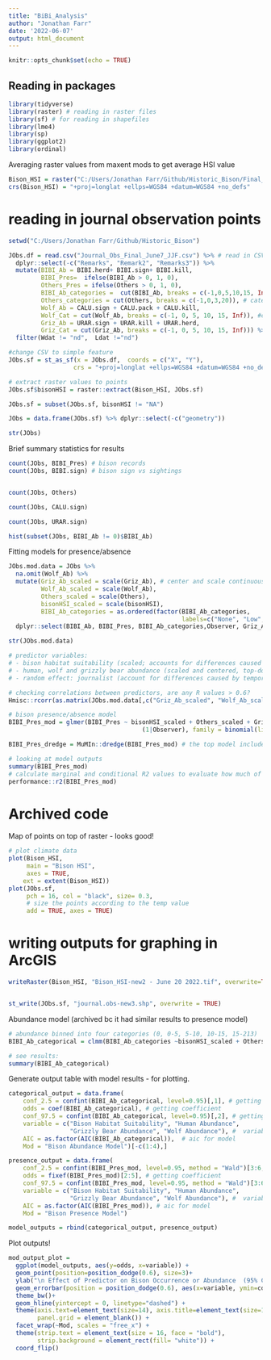 ```yaml
---
title: "BiBi_Analysis"
author: "Jonathan Farr"
date: '2022-06-07'
output: html_document
---
```


```r
knitr::opts_chunk$set(echo = TRUE)
```

## Reading in packages

```r
library(tidyverse)
library(raster) # reading in raster files
library(sf) # for reading in shapefiles 
library(lme4)
library(sp)
library(ggplot2)
library(ordinal)
```

Averaging raster values from maxent mods to get average HSI value
```r
Bison_HSI = raster("C:/Users/Jonathan Farr/Github/Historic_Bison/Final_Models_July82022//M_0.1_F_lqp_Set_1/Bison_avg.asc")
crs(Bison_HSI) = "+proj=longlat +ellps=WGS84 +datum=WGS84 +no_defs"

```




# reading in journal observation points
```r
setwd("C:/Users/Jonathan Farr/Github/Historic_Bison")

JObs.df = read.csv("Journal_Obs_Final_June7_JJF.csv") %>% # read in CSV
  dplyr::select(-c("Remarks", "Remark2", "Remarks3")) %>%
  mutate(BIBI_Ab = BIBI.herd+ BIBI.sign+ BIBI.kill, 
         BIBI_Pres=  ifelse(BIBI_Ab > 0, 1, 0), 
         Others_Pres = ifelse(Others > 0, 1, 0), 
         BIBI_Ab_categories =  cut(BIBI_Ab, breaks = c(-1,0,5,10,15, Inf)), 
         Others_categories = cut(Others, breaks = c(-1,0,3,20)), # categories for human abundance
         Wolf_Ab = CALU.sign + CALU.pack + CALU.kill, 
         Wolf_Cat = cut(Wolf_Ab, breaks = c(-1, 0, 5, 10, 15, Inf)), #categories for wolf abundance
         Griz_Ab = URAR.sign + URAR.kill + URAR.herd, 
         Griz_Cat = cut(Griz_Ab, breaks = c(-1, 0, 5, 10, 15, Inf))) %>% # categories for bear abundance
  filter(Wdat != "nd",  Ldat !="nd")

#change CSV to simple feature
JObs.sf = st_as_sf(x = JObs.df,  coords = c("X", "Y"),
                  crs = "+proj=longlat +ellps=WGS84 +datum=WGS84 +no_defs" ) # set coords

# extract raster values to points
JObs.sf$bisonHSI = raster::extract(Bison_HSI, JObs.sf)

JObs.sf = subset(JObs.sf, bisonHSI != "NA")

JObs = data.frame(JObs.sf) %>% dplyr::select(-c("geometry")) 

str(JObs)
```


Brief summary statistics for results
```r
count(JObs, BIBI_Pres) # bison records
count(JObs, BIBI.sign) # bison sign vs sightings


count(JObs, Others)

count(JObs, CALU.sign)

count(JObs, URAR.sign)

hist(subset(JObs, BIBI_Ab != 0)$BIBI_Ab)
```

Fitting models for presence/absence
```r
JObs.mod.data = JObs %>% 
  na.omit(Wolf_Ab) %>% 
  mutate(Griz_Ab_scaled = scale(Griz_Ab), # center and scale continuous variables
         Wolf_Ab_scaled = scale(Wolf_Ab),    
         Others_scaled = scale(Others),
         bisonHSI_scaled = scale(bisonHSI), 
         BIBI_Ab_categories = as.ordered(factor(BIBI_Ab_categories, 
                                                labels=c("None", "Low", "Moderate", "High", "Very High")))) %>% 
  dplyr::select(BIBI_Ab, BIBI_Pres, BIBI_Ab_categories,Observer, Griz_Ab_scaled, Wolf_Ab_scaled, Others_scaled, bisonHSI_scaled)

str(JObs.mod.data)

# predictor variables: 
# - bison habitat suitability (scaled; accounts for differences caused by bottom up effects)
# - human, wolf and grizzly bear abundance (scaled and centered, top-down effects)
# - random effect: journalist (account for differences caused by temporal differences or observer differences)

# checking correlations between predictors, are any R values > 0.6? 
Hmisc::rcorr(as.matrix(JObs.mod.data[,c("Griz_Ab_scaled", "Wolf_Ab_scaled", "Others_scaled","bisonHSI_scaled" )]))

# bison presence/absence model
BIBI_Pres_mod = glmer(BIBI_Pres ~ bisonHSI_scaled + Others_scaled + Griz_Ab_scaled + Wolf_Ab_scaled +
                                     (1|Observer), family = binomial(link = "logit"), data = JObs.mod.data, na.action = "na.fail")

BIBI_Pres_dredge = MuMIn::dredge(BIBI_Pres_mod) # the top model includes all predictors

# looking at model outputs
summary(BIBI_Pres_mod) 
# calculate marginal and conditional R2 values to evaluate how much of the variation is explained by fixed/random effects
performance::r2(BIBI_Pres_mod)
```


# Archived code

Map of points on top of raster - looks good! 
```r
# plot climate data
plot(Bison_HSI,
     main = "Bison HSI",
     axes = TRUE, 
    ext = extent(Bison_HSI))
plot(JObs.sf,
     pch = 16, col = "black", size= 0.3,
     # size the points according to the temp value
     add = TRUE, axes = TRUE)


```

# writing outputs for graphing in ArcGIS
```r
writeRaster(Bison_HSI, "Bison_HSI-new2 - June 20 2022.tif", overwrite=TRUE)


st_write(JObs.sf, "journal.obs-new3.shp", overwrite = TRUE)

```


Abundance model (archived bc it had similar results to presence model)
```r
# abundance binned into four categories (0, 0-5, 5-10, 10-15, 15-213)
BIBI_Ab_categorical = clmm(BIBI_Ab_categories ~bisonHSI_scaled + Others_scaled + Griz_Ab_scaled + Wolf_Ab_scaled +   (1|Observer), data = JObs.mod.data)

# see results: 
summary(BIBI_Ab_categorical)


```

Generate output table with model results - for plotting. 
```r
categorical_output = data.frame(
    conf_2.5 = confint(BIBI_Ab_categorical, level=0.95)[,1], # getting 2.5% confint
    odds = coef(BIBI_Ab_categorical), # getting coefficient
    conf_97.5 = confint(BIBI_Ab_categorical, level=0.95)[,2], # getting 97.5 confint
    variable = c("Bison Habitat Suitability", "Human Abundance", 
                 "Grizzly Bear Abundance", "Wolf Abundance"), #  variable names
    AIC = as.factor(AIC(BIBI_Ab_categorical)),  # aic for model
    Mod = "Bison Abundance Model")[-c(1:4),] 

presence_output = data.frame(
    conf_2.5 = confint(BIBI_Pres_mod, level=0.95, method = "Wald")[3:6,1], # getting 2.5% confint
    odds = fixef(BIBI_Pres_mod)[2:5], # getting coefficient
    conf_97.5 = confint(BIBI_Pres_mod, level=0.95, method = "Wald")[3:6,2], # getting 97.5 confint
    variable = c("Bison Habitat Suitability", "Human Abundance", 
                 "Grizzly Bear Abundance", "Wolf Abundance"), #  variable names
    AIC = as.factor(AIC(BIBI_Pres_mod)), # aic for model
    Mod = "Bison Presence Model") 

model_outputs = rbind(categorical_output, presence_output)
```

Plot outputs! 
```r
mod_output_plot = 
  ggplot(model_outputs, aes(y=odds, x=variable)) + 
  geom_point(position=position_dodge(0.6), size=3)+
  ylab("\n Effect of Predictor on Bison Occurrence or Abundance  (95% CI)") + xlab("Predictor Variable") +
  geom_errorbar(position = position_dodge(0.6), aes(x=variable, ymin=conf_2.5, ymax=conf_97.5), width = 0, size = 1) +
  theme_bw()+
  geom_hline(yintercept = 0, linetype="dashed") +
  theme(axis.text=element_text(size=14), axis.title=element_text(size=16, face="bold"), 
        panel.grid = element_blank()) + 
  facet_wrap(~Mod, scales = "free_x") + 
  theme(strip.text = element_text(size = 16, face = "bold"), 
        strip.background = element_rect(fill= "white")) +
  coord_flip()
```

